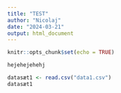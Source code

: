 ```yaml
---
title: "TEST"
author: "Nicolaj"
date: "2024-03-21"
output: html_document
---
```


```r
knitr::opts_chunk$set(echo = TRUE)
```

```r
hejehejehehj
```

```r
datasæt1 <- read.csv("data1.csv")
datasæt1
```

